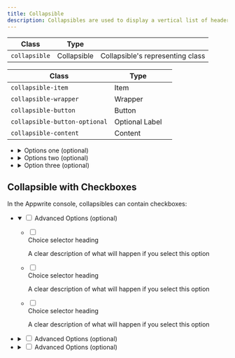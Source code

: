 ```yaml
---
title: Collapsible
description: Collapsibles are used to display a vertical list of headers that reveal or hide content. They allow to progressively disclose information as desired.
---
```


| Class                 | Type         |                                                      |
| --------------------- | ------------ | ---------------------------------------------------- |
| `collapsible`         | Collapsible  | Collapsible's representing class                     |

| Class                         | Type           |     |
| ----------------------------- | -------------- | --- |
| `collapsible-item`            | Item           |     |
| `collapsible-wrapper`         | Wrapper        |     |
| `collapsible-button`          | Button         |     |
| `collapsible-button-optional` | Optional Label |     |
| `collapsible-content`         | Content        |     |

<Preview>
  <ul class="collapsible u-width-full-line">
    <li class="collapsible-item">
      <details class="collapsible-wrapper">
        <summary class="collapsible-button">
          <span class="text">Options one</span>
          <span class="collapsible-button-optional">(optional)</span>
          <div class="icon">
            <span class="icon-cheveron-down" aria-hidden="true"></span>
          </div>
        </summary>
        <div class="collapsible-content">
          <p class="text">
            Fuga fugiat rem quam odit a deserunt. Et molestiae autem natus eos
            quibusdam amet consequatur debitis
          </p>
        </div>
      </details>
    </li>
    <li class="collapsible-item">
      <details class="collapsible-wrapper">
        <summary class="collapsible-button">
          <span class="text">Options two</span>
          <span class="collapsible-button-optional">(optional)</span>
          <div class="icon">
            <span class="icon-cheveron-down" aria-hidden="true"></span>
          </div>
        </summary>
        <div class="collapsible-content">
          <p class="text">
            Dolorem dolorem minima quaerat sapiente dolorum ipsa repudiandae. Et
            soluta assumenda vitae odio velit laboriosam quis. Itaque qui
            dolores unde ipsa. Ipsa aut nesciunt dolor eos quis. Non eum et
            amet.
          </p>
        </div>
      </details>
    </li>
    <li class="collapsible-item">
      <details class="collapsible-wrapper">
        <summary class="collapsible-button">
          <span class="text">Option three</span>
          <span class="collapsible-button-optional">(optional)</span>
          <div class="icon">
            <span class="icon-cheveron-down" aria-hidden="true"></span>
          </div>
        </summary>
        <div class="collapsible-content">
          <p class="text">
            Ipsum ut deleniti enim voluptatem rerum. Eveniet alias ipsum debitis
            rem itaque. Et voluptatibus et eius qui reiciendis. Veniam magnam
            ullam molestiae quisquam voluptatem ullam.
          </p>
        </div>
      </details>
    </li>
  </ul>

</Preview>

## Collapsible with Checkboxes

In the Appwrite console, collapsibles can contain checkboxes:

<Preview>
<ul class="collapsible u-width-full-line">
  <li class="collapsible-item">
    <details class="collapsible-wrapper" open>
      <summary class="collapsible-button">
        <input type="checkbox" />
        <span class="text">Advanced Options</span>
        <span class="collapsible-button-optional">(optional)</span>
        <div class="icon">
          <span class="icon-cheveron-down" aria-hidden="true"></span>
        </div>
      </summary>
      <div class="collapsible-content u-margin-block-start-8 u-padding-inline-32">
          <div class="form">
              <ul class="form-list">
                  <li class="form-item">
                      <label class="choice-item">
                          <input type="checkbox" />
                          <div class="choice-item-content">
                              <div class="choice-item-title">Choice selector heading</div>
                              <p class="choice-item-paragraph">A clear description of what will happen if you select this option</p>
                          </div>
                      </label>
                  </li>
                  <li class="form-item">
                      <label class="choice-item">
                          <input type="checkbox" />
                          <div class="choice-item-content">
                              <div class="choice-item-title">Choice selector heading</div>
                              <p class="choice-item-paragraph">A clear description of what will happen if you select this option</p>
                          </div>
                      </label>
                  </li>
                  <li class="form-item">
                      <label class="choice-item">
                          <input type="checkbox" />
                          <div class="choice-item-content">
                              <div class="choice-item-title">Choice selector heading</div>
                              <p class="choice-item-paragraph">A clear description of what will happen if you select this option</p>
                          </div>
                      </label>
                  </li>
              </ul>
          </div>
      </div>
    </details>
  </li>
  <li class="collapsible-item">
    <details class="collapsible-wrapper">
      <summary class="collapsible-button">
        <input type="checkbox" />
        <span class="text">Advanced Options</span>
        <span class="collapsible-button-optional">(optional)</span>
        <div class="icon">
          <span class="icon-cheveron-down" aria-hidden="true"></span>
        </div>
      </summary>
      <div class="collapsible-content">
        Epcot is a theme park at Walt Disney World Resort featuring exciting
        attractions, international pavilions, award-winning fireworks and
        seasonal special events.
      </div>
    </details>
  </li>
  <li class="collapsible-item">
    <details class="collapsible-wrapper">
      <summary class="collapsible-button">
        <input type="checkbox" />
        <span class="text">Advanced Options</span>
        <span class="collapsible-button-optional">(optional)</span>
        <div class="icon">
          <span class="icon-cheveron-down" aria-hidden="true"></span>
        </div>
      </summary>
      <div class="collapsible-content">
        Epcot is a theme park at Walt Disney World Resort featuring exciting
        attractions, international pavilions, award-winning fireworks and
        seasonal special events.
      </div>
    </details>
  </li>
</ul>

</Preview>
